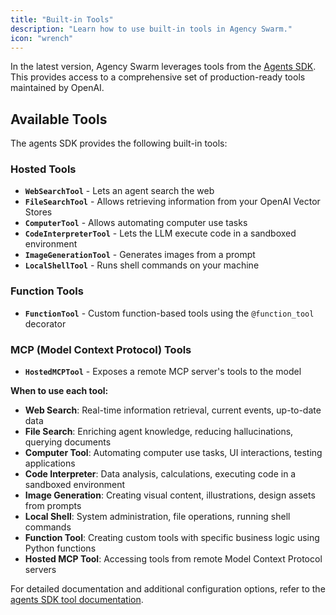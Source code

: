 ```yaml
---
title: "Built-in Tools"
description: "Learn how to use built-in tools in Agency Swarm."
icon: "wrench"
---
```

In the latest version, Agency Swarm leverages tools from the [Agents SDK](https://openai.github.io/openai-agents-python/ref/tool/). This provides access to a comprehensive set of production-ready tools maintained by OpenAI.

## Available Tools

The agents SDK provides the following built-in tools:

### Hosted Tools

- **`WebSearchTool`** - Lets an agent search the web
- **`FileSearchTool`** - Allows retrieving information from your OpenAI Vector Stores
- **`ComputerTool`** - Allows automating computer use tasks
- **`CodeInterpreterTool`** - Lets the LLM execute code in a sandboxed environment
- **`ImageGenerationTool`** - Generates images from a prompt
- **`LocalShellTool`** - Runs shell commands on your machine

### Function Tools

- **`FunctionTool`** - Custom function-based tools using the `@function_tool` decorator

### MCP (Model Context Protocol) Tools

- **`HostedMCPTool`** - Exposes a remote MCP server's tools to the model

**When to use each tool:**

- **Web Search**: Real-time information retrieval, current events, up-to-date data
- **File Search**: Enriching agent knowledge, reducing hallucinations, querying documents
- **Computer Tool**: Automating computer use tasks, UI interactions, testing applications
- **Code Interpreter**: Data analysis, calculations, executing code in a sandboxed environment
- **Image Generation**: Creating visual content, illustrations, design assets from prompts
- **Local Shell**: System administration, file operations, running shell commands
- **Function Tool**: Creating custom tools with specific business logic using Python functions
- **Hosted MCP Tool**: Accessing tools from remote Model Context Protocol servers

For detailed documentation and additional configuration options, refer to the [agents SDK tool documentation](https://openai.github.io/openai-agents-python/ref/tool/).

